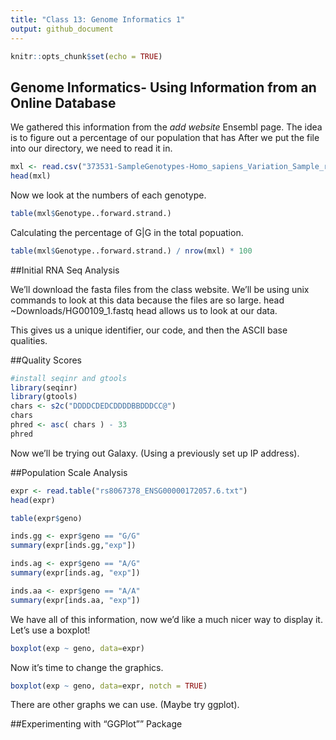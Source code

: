 ```yaml
---
title: "Class 13: Genome Informatics 1"
output: github_document
---
```


```r
knitr::opts_chunk$set(echo = TRUE)
```

## Genome Informatics- Using Information from an Online Database

We gathered this information from the *add website* Ensembl page. The idea is to figure out a percentage of our population that has 
After we put the file into our directory, we need to read it in. 

```r
mxl <- read.csv("373531-SampleGenotypes-Homo_sapiens_Variation_Sample_rs8067378.csv")
head(mxl)
```
Now we look at the numbers of each genotype. 
```r
table(mxl$Genotype..forward.strand.)
```

Calculating the percentage of G|G in the total popuation.
```r
table(mxl$Genotype..forward.strand.) / nrow(mxl) * 100
```

##Initial RNA Seq Analysis

We'll download the fasta files from the class website. We'll be using unix commands to look at this data because the files are so large. 
  head ~Downloads/HG00109_1.fastq
  head allows us to look at our data. 
  
This gives us a unique identifier, our code, and then the ASCII base qualities. 

##Quality Scores
```r
#install seqinr and gtools
library(seqinr)
library(gtools)
chars <- s2c("DDDDCDEDCDDDDBBDDDCC@")
chars
phred <- asc( chars ) - 33
phred
```

Now we'll be trying out Galaxy. (Using a previously set up IP address).

##Population Scale Analysis

```r
expr <- read.table("rs8067378_ENSG00000172057.6.txt")
head(expr)
```
```r
table(expr$geno)
```

```r
inds.gg <- expr$geno == "G/G"
summary(expr[inds.gg,"exp"])
```

```r
inds.ag <- expr$geno == "A/G"
summary(expr[inds.ag, "exp"])
```

```r
inds.aa <- expr$geno == "A/A"
summary(expr[inds.aa, "exp"])
```

We have all of this information, now we'd like a much nicer way to display it. 
Let's use a boxplot!

```r
boxplot(exp ~ geno, data=expr)
```

Now it's time to change the graphics. 
```r
boxplot(exp ~ geno, data=expr, notch = TRUE)
```

There are other graphs we can use. (Maybe try ggplot).

##Experimenting with "GGPlot"" Package


